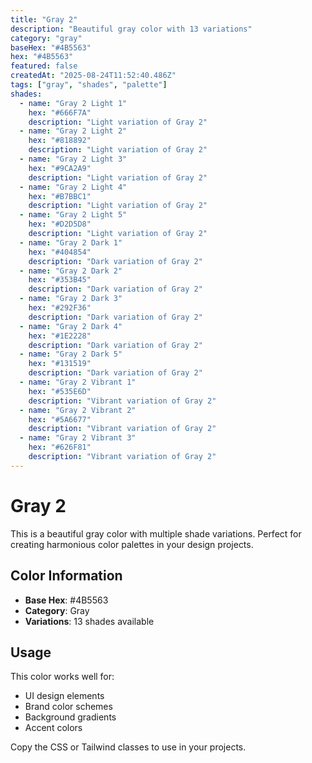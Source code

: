 ```yaml
---
title: "Gray 2"
description: "Beautiful gray color with 13 variations"
category: "gray"
baseHex: "#4B5563"
hex: "#4B5563"
featured: false
createdAt: "2025-08-24T11:52:40.486Z"
tags: ["gray", "shades", "palette"]
shades:
  - name: "Gray 2 Light 1"
    hex: "#666F7A"
    description: "Light variation of Gray 2"
  - name: "Gray 2 Light 2"
    hex: "#818892"
    description: "Light variation of Gray 2"
  - name: "Gray 2 Light 3"
    hex: "#9CA2A9"
    description: "Light variation of Gray 2"
  - name: "Gray 2 Light 4"
    hex: "#B7BBC1"
    description: "Light variation of Gray 2"
  - name: "Gray 2 Light 5"
    hex: "#D2D5D8"
    description: "Light variation of Gray 2"
  - name: "Gray 2 Dark 1"
    hex: "#404854"
    description: "Dark variation of Gray 2"
  - name: "Gray 2 Dark 2"
    hex: "#353B45"
    description: "Dark variation of Gray 2"
  - name: "Gray 2 Dark 3"
    hex: "#292F36"
    description: "Dark variation of Gray 2"
  - name: "Gray 2 Dark 4"
    hex: "#1E2228"
    description: "Dark variation of Gray 2"
  - name: "Gray 2 Dark 5"
    hex: "#131519"
    description: "Dark variation of Gray 2"
  - name: "Gray 2 Vibrant 1"
    hex: "#535E6D"
    description: "Vibrant variation of Gray 2"
  - name: "Gray 2 Vibrant 2"
    hex: "#5A6677"
    description: "Vibrant variation of Gray 2"
  - name: "Gray 2 Vibrant 3"
    hex: "#626F81"
    description: "Vibrant variation of Gray 2"
---
```


# Gray 2

This is a beautiful gray color with multiple shade variations. Perfect for creating harmonious color palettes in your design projects.

## Color Information

- **Base Hex**: #4B5563
- **Category**: Gray
- **Variations**: 13 shades available

## Usage

This color works well for:
- UI design elements
- Brand color schemes  
- Background gradients
- Accent colors

Copy the CSS or Tailwind classes to use in your projects.
